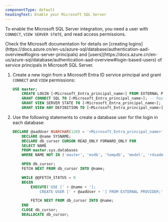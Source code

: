 ```yaml
---
componentType: default
headingText: Enable your Microsoft SQL Server 
---
```


To enable the Microsoft SQL Server integration, you need a user with `CONNECT`, `VIEW SERVER STATE`, and read access permissions.

<Callout variant="tip">
  Check the Microsoft documentation for details on [creating logins](https://docs.azure.cn/en-us/azure-sql/database/authentication-aad-overview#logins-server-principals) and [users](https://docs.azure.cn/en-us/azure-sql/database/authentication-aad-overview#login-based-users) of service principals in Microsoft SQL Server.
</Callout>

1. Create a new login from a Microsoft Entra ID service principal and grant `CONNECT` and `VIEW` permissions:

    ```sql
    USE master;
        CREATE LOGIN [<Microsoft_Entra_principal_name>] FROM EXTERNAL PROVIDER; -- Replace <Microsoft_Entra_principal_name> with your principal's display name.
        GRANT CONNECT SQL TO [<Microsoft_Entra_principal_name>]; -- Replace <Microsoft_Entra_principal_name> with your principal's display name.
        GRANT VIEW SERVER STATE TO [<Microsoft_Entra_principal_name>]; -- Replace <Microsoft_Entra_principal_name> with your principal's display name.
        GRANT VIEW ANY DEFINITION TO [<Microsoft_Entra_principal_name>]; -- Replace <Microsoft_Entra_principal_name> with your principal's display name.
    ```

2. Use the following statements to create a database user for the login in each database:

    ```sql
    DECLARE @aadUser NVARCHAR(128) = '<Microsoft_Entra_principal_name>'; -- Replace <Microsoft_Entra_principal_name> with your principal's display name.
        DECLARE @name SYSNAME;
        DECLARE db_cursor CURSOR READ_ONLY FORWARD_ONLY FOR
        SELECT NAME
        FROM master.sys.databases
        WHERE NAME NOT IN ('master', 'msdb', 'tempdb', 'model', 'rdsadmin', 'distribution');

        OPEN db_cursor;
        FETCH NEXT FROM db_cursor INTO @name;

        WHILE @@FETCH_STATUS = 0
        BEGIN
            EXECUTE('USE [' + @name + ']; 
                CREATE USER [' + @aadUser + '] FROM EXTERNAL PROVIDER;');

            FETCH NEXT FROM db_cursor INTO @name;
        END
        CLOSE db_cursor;
        DEALLOCATE db_cursor;
    ```
